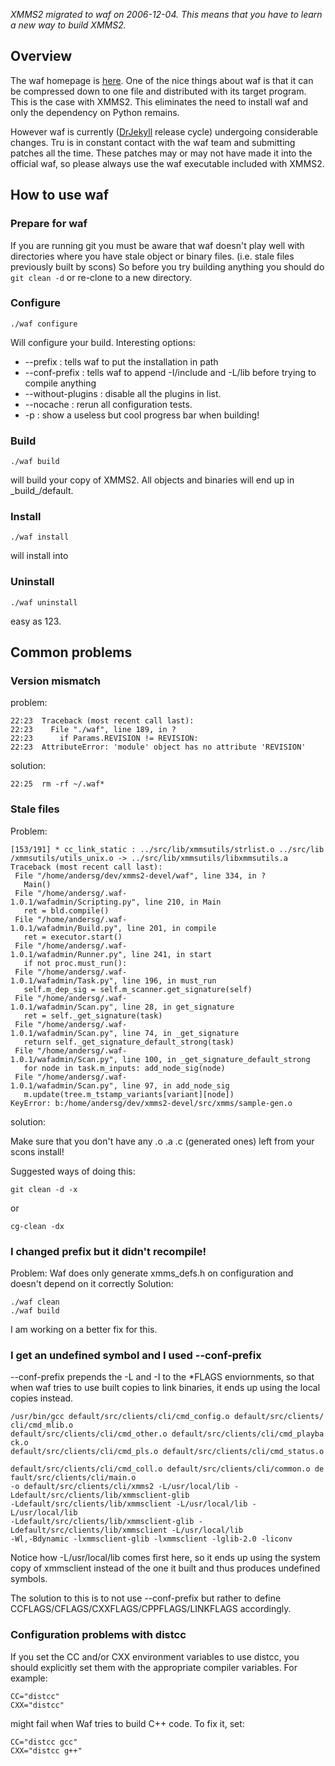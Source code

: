 {{MergeNextRelease|Install instructions}}
''XMMS2 migrated to waf on 2006-12-04. This means that you have to learn a new way to build XMMS2.''

== Overview ==
The waf homepage is [http://code.google.com/p/waf/ here]. One of the nice things about waf is that it can be compressed down to one file and distributed with its target program. This is the case with XMMS2. This eliminates the need to install waf and only the dependency on Python remains.

However waf is currently ([[Release:DrJekyll|DrJekyll]] release cycle) undergoing considerable changes. Tru is in constant contact with the waf team and submitting patches all the time. These patches may or may not have made it into the official waf, so please always use the waf executable included with XMMS2.

== How to use waf ==

=== Prepare for waf ===
If you are running git you must be aware that waf doesn't play well with directories where you have stale object or binary files. (i.e. stale files previously built by scons) So before you try building anything you should do <code>git clean -d</code> or re-clone to a new directory.

=== Configure ===

 ./waf configure

Will configure your build. Interesting options:

* --prefix <path> : tells waf to put the installation in path
* --conf-prefix <path> : tells waf to append -I<path>/include and -L<path>/lib before trying to compile anything
* --without-plugins <list> : disable all the plugins in list.
* --nocache : rerun all configuration tests.
* -p : show a useless but cool progress bar when building!

=== Build ===

 ./waf build

will build your copy of XMMS2. All objects and binaries will end up in _build_/default.

=== Install ===

 ./waf install

will install into <prefix>

=== Uninstall ===

 ./waf uninstall

easy as 123.

== Common problems ==

=== Version mismatch ===

problem:

 22:23 <Eclipser> Traceback (most recent call last):
 22:23 <Eclipser>   File "./waf", line 189, in ?
 22:23 <Eclipser>     if Params.REVISION != REVISION:
 22:23 <Eclipser> AttributeError: 'module' object has no attribute 'REVISION'

solution:
 22:25 <tru> rm -rf ~/.waf*

=== Stale files ===
Problem:

 [153/191] * cc_link_static : ../src/lib/xmmsutils/strlist.o ../src/lib/xmmsutils/utils_unix.o -> ../src/lib/xmmsutils/libxmmsutils.a
 Traceback (most recent call last):
  File "/home/andersg/dev/xmms2-devel/waf", line 334, in ?
    Main()
  File "/home/andersg/.waf-1.0.1/wafadmin/Scripting.py", line 210, in Main
    ret = bld.compile()
  File "/home/andersg/.waf-1.0.1/wafadmin/Build.py", line 201, in compile
    ret = executor.start()
  File "/home/andersg/.waf-1.0.1/wafadmin/Runner.py", line 241, in start
    if not proc.must_run():
  File "/home/andersg/.waf-1.0.1/wafadmin/Task.py", line 196, in must_run
    self.m_dep_sig = self.m_scanner.get_signature(self)
  File "/home/andersg/.waf-1.0.1/wafadmin/Scan.py", line 28, in get_signature
    ret = self._get_signature(task)
  File "/home/andersg/.waf-1.0.1/wafadmin/Scan.py", line 74, in _get_signature
    return self._get_signature_default_strong(task)
  File "/home/andersg/.waf-1.0.1/wafadmin/Scan.py", line 100, in _get_signature_default_strong
    for node in task.m_inputs: add_node_sig(node)
  File "/home/andersg/.waf-1.0.1/wafadmin/Scan.py", line 97, in add_node_sig
    m.update(tree.m_tstamp_variants[variant][node])
 KeyError: b:/home/andersg/dev/xmms2-devel/src/xmms/sample-gen.o

solution:

Make sure that you don't have any .o .a .c (generated ones) left from your scons install!

Suggested ways of doing this:
 git clean -d -x
or
 cg-clean -dx

=== I changed prefix but it didn't recompile! ===
Problem: Waf does only generate xmms_defs.h on configuration and doesn't depend on it correctly
Solution:

 ./waf clean
 ./waf build

I am working on a better fix for this.

=== I get an undefined symbol and I used --conf-prefix ===
--conf-prefix prepends the -L and -I to the *FLAGS enviornments, so that when waf tries to use built copies to link binaries, it ends up using the local copies instead.

 /usr/bin/gcc default/src/clients/cli/cmd_config.o default/src/clients/cli/cmd_mlib.o 
 default/src/clients/cli/cmd_other.o default/src/clients/cli/cmd_playback.o 
 default/src/clients/cli/cmd_pls.o default/src/clients/cli/cmd_status.o 
 default/src/clients/cli/cmd_coll.o default/src/clients/cli/common.o default/src/clients/cli/main.o 
 -o default/src/clients/cli/xmms2 -L/usr/local/lib -Ldefault/src/clients/lib/xmmsclient-glib 
 -Ldefault/src/clients/lib/xmmsclient -L/usr/local/lib -L/usr/local/lib 
 -Ldefault/src/clients/lib/xmmsclient-glib -Ldefault/src/clients/lib/xmmsclient -L/usr/local/lib 
 -Wl,-Bdynamic -lxmmsclient-glib -lxmmsclient -lglib-2.0 -liconv

Notice how -L/usr/local/lib comes first here, so it ends up using the system copy of xmmsclient instead of the one it built and thus produces undefined symbols.

The solution to this is to not use --conf-prefix but rather to define CCFLAGS/CFLAGS/CXXFLAGS/CPPFLAGS/LINKFLAGS accordingly.

=== Configuration problems with distcc ===
If you set the CC and/or CXX environment variables to use distcc, you should explicitly set them with the appropriate compiler variables. For example:

 CC="distcc"
 CXX="distcc"

might fail when Waf tries to build C++ code. To fix it, set:

 CC="distcc gcc"
 CXX="distcc g++"